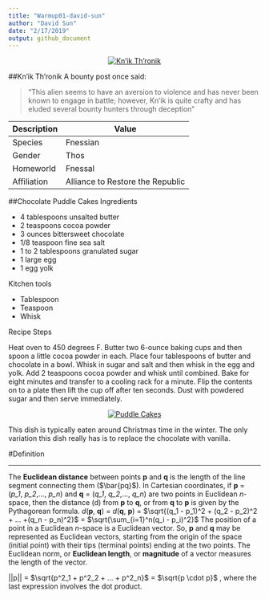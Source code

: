 ```yaml
---
title: "Warmup01-david-sun"
author: "David Sun"
date: "2/17/2019"
output: github_document
---
```

<center>
[![Kn'ik Th'ronik](https://vignette.wikia.nocookie.net/starwars/images/6/60/Knik_Thronik.png/revision/latest?cb=20080421074724)](https://vignette.wikia.nocookie.net/starwars/images/6/60/Knik_Thronik.png/revision/latest?cb=20080421074724 "img")
</center>

##Kn'ik Th'ronik
A bounty post once said:

> "This alien seems to have an aversion to violence and has never been known to engage in battle; however, Kn'ik is quite crafty  and has eluded several bounty hunters through deception"

Description   | Value
------------- | -------------
Species       | Fnessian
Gender        | Thos
Homeworld     | Fnessal
Affiliation   | Alliance to Restore the Republic

##Chocolate Puddle Cakes
Ingredients

* 4 tablespoons unsalted butter
* 2 teaspoons cocoa powder
* 3 ounces bittersweet chocolate
* 1/8 teaspoon fine sea salt
* 1 to 2 tablespoons granulated sugar
* 1 large egg
* 1 egg yolk

Kitchen tools

* Tablespoon
* Teaspoon
* Whisk

Recipe Steps

Heat oven to 450 degrees F. Butter two 6-ounce baking cups and then spoon a little cocoa powder in each. Place four tablespoons of butter and chocolate in a bowl. Whisk in sugar and salt and then whisk in the egg and yolk. Add 2 teaspoons cocoa powder and whisk until combined. Bake for eight minutes and transfer to a cooling rack for a minute. Flip the contents on to a plate then lift the cup off after ten seconds. Dust with powdered sugar and then serve immediately.

<center>
[![Puddle Cakes](https://olocdn.global.ssl.fastly.net/menu/chilis/4c5f9e98d079202508bcf6c5e8f765f1.jpg)](https://olocdn.global.ssl.fastly.net/menu/chilis/4c5f9e98d079202508bcf6c5e8f765f1.jpg "img")
</center>


This dish is typically eaten around Christmas time in the winter. The only variation this dish really has is to replace the chocolate with vanilla.

#Definition

---
The **Euclidean distance** between points **p** and **q** is the length of the line segment connecting them ($\bar{pq}$). 
In Cartesian coordinates, if **p** = (*p_1*, *p_2*,..., *p_n*) and **q** = (*q_1*, *q_2*,..., *q_n*) are two points in Euclidean *n*-space, then the distance (d) from **p** to **q**, or from **q** to **p** is given by the Pythagorean formula.
*d*(**p**, **q**) = *d*(**q**, **p**) = $\sqrt{(q_1 - p_1)^2 + (q_2 - p_2)^2 + ... +(q_n - p_n)^2}$ = $\sqrt{\sum_{i=1}^n(q_i - p_i)^2}$
The position of a point in a Euclidean *n*-space is a Euclidean vector. So, **p** and **q** may be represented as Euclidean vectors, starting from the origin of the space (initial point) with their tips (terminal points) ending at the two points. The Euclidean norm, or **Euclidean length**, or **magnitude** of a vector measures the length of the vector. 

||p|| = $\sqrt{p^2_1 + p^2_2 + ... + p^2_n}$ = $\sqrt{p 
\cdot p}$ ,
where the last expression involves the dot product.
